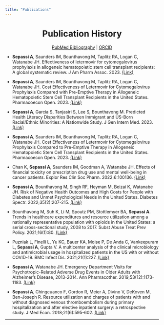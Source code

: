 ```yaml
---
title: "Publications"
---
```


<center>
# Publication History  
  
  [PubMed Bibliography](https://www.ncbi.nlm.nih.gov/myncbi/aryana.sepassi.1/bibliography/public/) | [ORCID](https://orcid.org/0000-0003-0149-7824)  
  
</center>  
- **Sepassi A**, Saunders IM, Bounthavong M, Taplitz RA, Logan C, Watanabe JH. Effectiveness of letermovir for cytomegalovirus prophylaxis in allogeneic hematopoietic stem cell transplant recipients: A global systematic review. J Am Pharm Assoc. 2023. [(Link)](https://www.japha.org/article/S1544-3191(23)00156-5/fulltext)

- **Sepassi A**, Saunders IM, Bounthavong M, Taplitz RA, Logan C, Watanabe JH. Cost Effectiveness of Letermovir for Cytomegalovirus Prophylaxis Compared with Pre-Emptive Therapy in Allogeneic Hematopoietic Stem Cell Transplant Recipients in the United States. Pharmacoecon Open. 2023. [(Link)](https://www.ncbi.nlm.nih.gov/pmc/articles/PMC10169956/)

- **Sepassi A**, Garcia S, Tanjasiri S, Lee S, Bounthavong M. Predicted Health Literacy Disparities Between Immigrant and US-Born Racial/Ethnic Minorities: A Nationwide Study. J Gen Intern Med. 2023. [(Link)](https://link.springer.com/article/10.1007/s11606-023-08082-x)  

- **Sepassi A**, Saunders IM, Bounthavong M, Taplitz RA, Logan C, Watanabe JH. Cost Effectiveness of Letermovir for Cytomegalovirus Prophylaxis Compared to Pre-Emptive Therapy in Allogeneic Hematopoietic Stem Cell Transplant Recipients in the United States. Pharmacoecon Open. 2023. [(Link)](https://link.springer.com/article/10.1007/s41669-023-00398-y)  

- Chan K, **Sepassi A**, Saunders IM, Goodman A, Watanabe JH. Effects of financial toxicity on prescription drug use and mental well-being in cancer patients. Explor Res Clin Soc Pharm. 2022;6:100136. [(Link)](https://www.ncbi.nlm.nih.gov/pmc/articles/PMC9335927/)  

- **Sepassi A**, Bounthavong M, Singh RF, Heyman M, Beizai K, Watanabe JH. Risk of Negative Health Outcomes and High Costs for People with Diabetes and Unmet Psychological Needs in the United States. Diabetes Spectr. 2022;35(2):207-215. [(Link)](https://www.ncbi.nlm.nih.gov/pmc/articles/PMC9160558/)  

- Bounthavong M, Suh K, Li M, Spoutz PM, Stottlemyer BA, **Sepassi A**. Trends in healthcare expenditures and resource utilization among a nationally representative population with opioids in the United States: a serial cross-sectional study, 2008 to 2017. Subst Abuse Treat Prev Policy. 2021;16(1):80. [(Link)](https://www.ncbi.nlm.nih.gov/pmc/articles/pmid/34670580/)  

- Puzniak L, Finelli L, Yu KC, Bauer KA, Moise P, De Anda C, Vankeepuram L, **Sepassi A**, Gupta V. A multicenter analysis of the clinical microbiology and antimicrobial usage in hospitalized patients in the US with or without COVID-19. BMC Infect Dis. 2021;21(1):227. [(Link)](https://www.ncbi.nlm.nih.gov/pmc/articles/pmid/33639862/)  

- **Sepassi A**, Watanabe JH. Emergency Department Visits for Psychotropic-Related Adverse Drug Events in Older Adults with Alzheimer's Disease, 2013-2014. Ann Pharmacother. 2019;53(12):1173-1183. [(Link)](https://journals.sagepub.com/doi/10.1177/1060028019866927?url_ver=Z39.88-2003&rfr_id=ori:rid:crossref.org&rfr_dat=cr_pub%20%200pubmed)  

- **Sepassi A**, Chingcuanco F, Gordon R, Meier A, Divino V, DeKoven M, Ben-Joseph R. Resource utilization and charges of patients with and without diagnosed venous thromboembolism during primary hospitalization and after elective inpatient surgery: a retrospective study. J Med Econ. 2018;21(6):595-602. [(Link)](https://www.tandfonline.com/doi/full/10.1080/13696998.2018.1445635)  

---  


